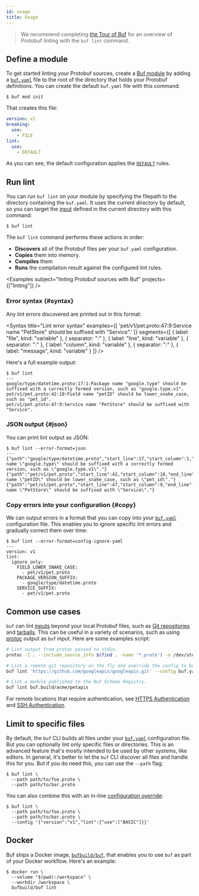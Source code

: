```yaml
---
id: usage
title: Usage
---
```


> We recommend completing [the Tour of Buf](../tutorials/getting-started-with-buf-cli.md#lint-your-api) for an
> overview of Protobuf linting with the `buf lint` command.

## Define a module

To get started linting your Protobuf sources, create a
[Buf module](../bsr/overview.mdx#modules) by adding a
[`buf.yaml`](../configuration/v1/buf-yaml.md) file to the root of the directory
that holds your Protobuf definitions. You can create the default `buf.yaml` file
with this command:

```terminal
$ buf mod init
```

That creates this file:

```yaml title="buf.yaml"
version: v1
breaking:
  use:
    - FILE
lint:
  use:
    - DEFAULT
```

As you can see, the default configuration applies the
[`DEFAULT`](./rules.md#default) rules.

## Run lint

You can run `buf lint` on your module by specifying the filepath to the
directory containing the `buf.yaml`. It uses the current directory by default,
so you can target the [input](../reference/inputs.md) defined in the current
directory with this command:

```terminal
$ buf lint
```

The `buf lint` command performs these actions in order:

- **Discovers** all of the Protobuf files per your `buf.yaml` configuration.
- **Copies** them into memory.
- **Compiles** them
- **Runs** the compilation result against the configured lint rules.


<Examples subject="linting Protobuf sources with Buf" projects={["linting"]} />

### Error syntax {#syntax}

Any lint errors discovered are printed out in this format:


<Syntax
  title="Lint error syntax"
  examples={[
    'pet/v1/pet.proto:47:9:Service name "PetStore" should be suffixed with "Service".'
  ]}
  segments={[
    { label: "file", kind: "variable" },
    { separator: ":" },
    { label: "line", kind: "variable" },
    { separator: ":" },
    { label: "column", kind: "variable" },
    { separator: ":" },
    { label: "message", kind: "variable" }
  ]}
/>

Here's a full example output:

```terminal
$ buf lint
---
google/type/datetime.proto:17:1:Package name "google.type" should be suffixed with a correctly formed version, such as "google.type.v1".
pet/v1/pet.proto:42:10:Field name "petID" should be lower_snake_case, such as "pet_id".
pet/v1/pet.proto:47:9:Service name "PetStore" should be suffixed with "Service".
```

### JSON output {#json}

You can print lint output as JSON:

```terminal
$ buf lint --error-format=json
---
{"path":"google/type/datetime.proto","start_line":17,"start_column":1,"end_line":17,"end_column":21,"type":"PACKAGE_VERSION_SUFFIX","message":"Package name \"google.type\" should be suffixed with a correctly formed version, such as \"google.type.v1\"."}
{"path":"pet/v1/pet.proto","start_line":42,"start_column":10,"end_line":42,"end_column":15,"type":"FIELD_LOWER_SNAKE_CASE","message":"Field name \"petID\" should be lower_snake_case, such as \"pet_id\"."}
{"path":"pet/v1/pet.proto","start_line":47,"start_column":9,"end_line":47,"end_column":17,"type":"SERVICE_SUFFIX","message":"Service name \"PetStore\" should be suffixed with \"Service\"."}
```

### Copy errors into your configuration {#copy}

We can output errors in a format that you can copy into your
[`buf.yaml`](../configuration/v1/buf-yaml.md) configuration file. This enables
you to ignore specific lint errors and gradually correct them over time:

```terminal
$ buf lint --error-format=config-ignore-yaml
---
version: v1
lint:
  ignore_only:
    FIELD_LOWER_SNAKE_CASE:
      - pet/v1/pet.proto
    PACKAGE_VERSION_SUFFIX:
      - google/type/datetime.proto
    SERVICE_SUFFIX:
      - pet/v1/pet.proto
```

## Common use cases

`buf` can lint [inputs](../reference/inputs.md) beyond your local Protobuf
files, such as [Git repositories](../reference/inputs.md#git) and
[tarballs](../reference/inputs.md#tar). This can be useful in a variety of
scenarios, such as using [protoc] output as `buf` input. Here are some examples
script:

```sh
# Lint output from protoc passed to stdin.
protoc -I . --include_source_info $(find . -name '*.proto') -o /dev/stdout | buf lint -

# Lint a remote git repository on the fly and override the config to be your local config file.
buf lint 'https://github.com/googleapis/googleapis.git' --config buf.yaml

# Lint a module published to the Buf Schema Registry.
buf lint buf.build/acme/petapis
```

For remote locations that require authentication, see
[HTTPS Authentication](../reference/inputs.md#https) and
[SSH Authentication](../reference/inputs.md#ssh).

## Limit to specific files

By default, the `buf` CLI builds all files under your
[`buf.yaml`](../configuration/v1/buf-yaml.md) configuration file. But you can
optionally lint only specific files or directories. This is an advanced feature
that's mostly intended to be used by other systems, like editors. In general,
it's better to let the `buf` CLI discover all files and handle this for you. But
if you do need this, you can use the `--path` flag:

```terminal
$ buf lint \
  --path path/to/foo.proto \
  --path path/to/bar.proto
```

You can also combine this with an in-line
[configuration override](../configuration/overview.md#configuration-override):

```terminal
$ buf lint \
  --path path/to/foo.proto \
  --path path/to/bar.proto \
  --config '{"version":"v1","lint":{"use":["BASIC"]}}'
```

## Docker

Buf ships a Docker image, [`bufbuild/buf`][image], that enables you to use `buf`
as part of your Docker workflow. Here's an example:

```terminal
$ docker run \
  --volume "$(pwd):/workspace" \
  --workdir /workspace \
  bufbuild/buf lint
```

[image]: https://hub.docker.com/r/bufbuild/buf
[protoc]: https://github.com/protocolbuffers/protobuf
